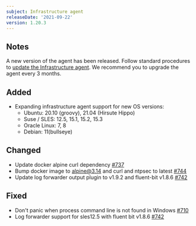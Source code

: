 ```yaml
---
subject: Infrastructure agent
releaseDate: '2021-09-22'
version: 1.20.3
---
```


## Notes

A new version of the agent has been released. Follow standard procedures to [update the Infrastructure agent](/docs/infrastructure/install-configure-manage-infrastructure/update-or-uninstall/update-infrastructure-agent).
We recommend you to upgrade the agent every 3 months.

## Added

* Expanding infrastructure agent support for new OS versions:
  * Ubuntu: 20.10 (groovy), 21.04 (Hirsute Hippo)
  * Suse / SLES: 12.5, 15.1, 15.2, 15.3
  * Oracle Linux: 7, 8
  * Debian: 11(bullseye)

## Changed

* Update docker alpine curl dependency [#737](https://github.com/newrelic/infrastructure-agent/pull/737)
* Bump docker image to [alpine@3.14](mailto:alpine@3.14) and curl and ntpsec to latest [#744](https://github.com/newrelic/infrastructure-agent/pull/744)
* Update log forwarder output plugin to v1.9.2 and fluent-bit v1.8.6 [#742](https://github.com/newrelic/infrastructure-agent/pull/742)

## Fixed

* Don't panic when process command line is not found in Windows [#710](https://github.com/newrelic/infrastructure-agent/pull/710)
* Log forwarder support for sles12.5 with fluent bit v1.8.6 [#742](https://github.com/newrelic/infrastructure-agent/pull/742)
